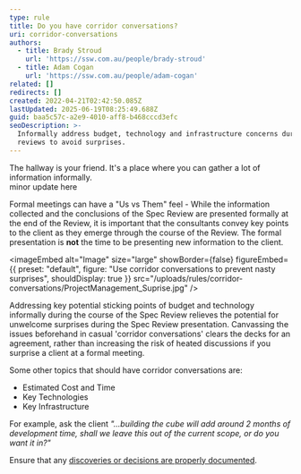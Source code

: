 ```yaml
---
type: rule
title: Do you have corridor conversations?
uri: corridor-conversations
authors:
  - title: Brady Stroud
    url: 'https://ssw.com.au/people/brady-stroud'
  - title: Adam Cogan
    url: 'https://ssw.com.au/people/adam-cogan'
related: []
redirects: []
created: 2022-04-21T02:42:50.085Z
lastUpdated: 2025-06-19T08:25:49.688Z
guid: baa5c57c-a2e9-4010-aff8-b468cccd3efc
seoDescription: >-
  Informally address budget, technology and infrastructure concerns during spec
  reviews to avoid surprises.
---
```


The hallway is your friend. It's a place where you can gather a lot of information informally.\
minor update here

Formal meetings can have a  "Us vs Them" feel - While the information collected and the conclusions of the Spec Review are presented formally at the end of the Review, it is important that the consultants convey key points to the client as they emerge through the course of the Review. The formal presentation is **not** the time to be presenting new information to the client.

<imageEmbed
  alt="Image"
  size="large"
  showBorder={false}
  figureEmbed={{
    preset: "default",
    figure: "Use corridor conversations to prevent nasty surprises",
    shouldDisplay: true
  }}
  src="/uploads/rules/corridor-conversations/ProjectManagement_Suprise.jpg"
/>

Addressing key potential sticking points of budget and technology informally during the course of the Spec Review relieves the potential for unwelcome surprises during the Spec Review presentation. Canvassing the issues beforehand in casual 'corridor conversations' clears the decks for an agreement, rather than increasing the risk of heated discussions if you surprise a client at a formal meeting.

Some other topics that should have corridor conversations are:

* Estimated Cost and Time
* Key Technologies
* Key Infrastructure

For example, ask the client *"...building the cube will add around 2 months of development time, shall we leave this out of the current scope, or do you want it in?"*

Ensure that any [discoveries or decisions are properly documented](/document-discoveries).
